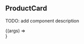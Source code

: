 



<Meta title="Components/ProductCard" />

## ProductCard

TODO: add component description

<Canvas>
  <Story
    name="Default"
    parameters={{
      // Configuration for design plugin, which allows to display linked Figma frame
      design: config({
        type: "figma",
        // replace this url with your own design file to link:
        url:
          "https://www.figma.com/file/KnHAhqIZXLy9EcZ0DrRYvY/Workshop-design-file-PY-Jey-Aurore?node-id=113%3A3209",
      }),
    }}
    // Props values for the story
    args={{ imageSrc: item1Img, name: "Nike Air Force 1 '07", price: "€95.00" }}
    >
    {(args) => <div style={{width: "136px"}}><ProductCard {...args} /></div>}
  </Story>
</Canvas>
